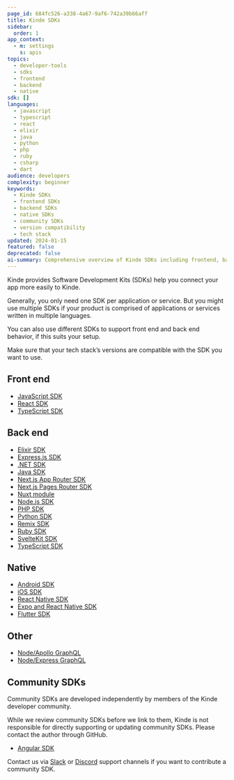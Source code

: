 ```yaml
---
page_id: 684fc526-a338-4a67-9af6-742a39b66aff
title: Kinde SDKs
sidebar:
  order: 1
app_context:
  - m: settings
    s: apis
topics:
  - developer-tools
  - sdks
  - frontend
  - backend
  - native
sdk: []
languages:
  - javascript
  - typescript
  - react
  - elixir
  - java
  - python
  - php
  - ruby
  - csharp
  - dart
audience: developers
complexity: beginner
keywords:
  - Kinde SDKs
  - frontend SDKs
  - backend SDKs
  - native SDKs
  - community SDKs
  - version compatibility
  - tech stack
updated: 2024-01-15
featured: false
deprecated: false
ai-summary: Comprehensive overview of Kinde SDKs including frontend, backend, and native SDKs with version compatibility considerations and community SDK information.
---
```


Kinde provides Software Development Kits (SDKs) help you connect your app more easily to Kinde.

Generally, you only need one SDK per application or service. But you might use multiple SDKs if your product is comprised of applications or services written in multiple languages.

You can also use different SDKs to support front end and back end behavior, if this suits your setup.

<Aside type="warning" title="Check version compatibility">

Make sure that your tech stack’s versions are compatible with the SDK you want to use.

</Aside>

## **Front end**

- [JavaScript SDK](/developer-tools/sdks/frontend/javascript-sdk/)
- [React SDK](/developer-tools/sdks/frontend/react-sdk/)
- [TypeScript SDK](/developer-tools/sdks/backend/typescript-sdk/)

## **Back end**

- [Elixir SDK](/developer-tools/sdks/backend/elixir-sdk/)
- [Express.js SDK](/developer-tools/sdks/backend/express-sdk/)
- [.NET SDK](/developer-tools/sdks/backend/dotnet-sdk/)
- [Java SDK](/developer-tools/sdks/backend/java-sdk/)
- [Next.js App Router SDK](/developer-tools/sdks/backend/nextjs-sdk/)
- [Next.js Pages Router SDK](/developer-tools/sdks/backend/nextjs-prev-sdk/)
- [Nuxt module](/developer-tools/sdks/backend/nuxt-module/)
- [Node.js SDK](/developer-tools/sdks/backend/nodejs-sdk/)
- [PHP SDK](/developer-tools/sdks/backend/php-sdk/)
- [Python SDK](/developer-tools/sdks/backend/python-sdk/)
- [Remix SDK](/developer-tools/sdks/backend/remix-sdk/)
- [Ruby SDK](/developer-tools/sdks/backend/ruby-sdk/)
- [SvelteKit SDK](/developer-tools/sdks/backend/sveltekit-sdk/)
- [TypeScript SDK](/developer-tools/sdks/backend/typescript-sdk/)

## **Native**

- [Android SDK](/developer-tools/sdks/native/android-sdk/)
- [iOS SDK](/developer-tools/sdks/native/ios-sdk/)
- [React Native SDK](/developer-tools/sdks/native/react-native-sdk/)
- [Expo and React Native SDK](/developer-tools/sdks/native/expo/)
- [Flutter SDK ](/developer-tools/sdks/native/flutter-sdk/)

## **Other**

- [Node/Apollo GraphQL](/developer-tools/sdks/backend/apollo-graphql/)
- [Node/Express GraphQL](/developer-tools/sdks/backend/node-express-graphql/)

## Community SDKs

Community SDKs are developed independently by members of the Kinde developer community.

While we review community SDKs before we link to them, Kinde is not responsible for directly supporting or updating community SDKs. Please contact the author through GitHub.

- [Angular SDK](https://github.com/luukhaijes/kinde-angular)

Contact us via [Slack](https://join.slack.com/t/thekindecommunity/shared_invite/zt-2k5i0aeet-d6Z_2qYphcNCpj0bFa4oCg) or [Discord](https://discord.gg/KdkCXRNTFn) support channels if you want to contribute a community SDK.
